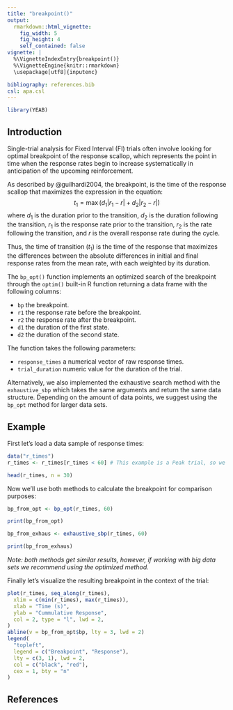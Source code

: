 ---
title: "breakpoint()"
output:
  rmarkdown::html_vignette:
    fig_width: 5
    fig_height: 4
    self_contained: false
vignette: |
  %\VignetteIndexEntry{breakpoint()} 
  %\VignetteEngine{knitr::rmarkdown} 
  \usepackage[utf8]{inputenc}

bibliography: references.bib
csl: apa.csl
---

```{r echo = FALSE, warning=FALSE}
library(YEAB)
```

## Introduction

Single-trial analysis for Fixed Interval (FI) trials often involve looking for optimal breakpoint of the response scallop, which  represents the point in time when the response rates begin to increase systematically in anticipation of the upcoming reinforcement.

As described by @guilhardi2004, the breakpoint, is the time of the response scallop that maximizes the expression in the equation: $$t_1 = \max (d_1|r_1 - r| + d_2|r_2-r|)$$ 
where $d_1$ is the duration prior to the transition, $d_2$ is the duration following the transition, $r_1$ is the response rate prior to the transition, $r_2$ is the rate following the transition, and $r$ is the overall response rate during the cycle.

Thus, the time of transition ($t_1$) is the time of the response that maximizes the differences between the absolute differences in initial and final response rates from the mean rate, with each weighted by its duration.

The `bp_opt()` function implements an optimized search of the breakpoint through the `optim()` built-in R function returning a data frame with the following columns:

- `bp` the breakpoint.
- `r1` the response rate before the breakpoint.
- `r2` the response rate after the breakpoint.
- `d1` the duration of the first state.
- `d2` the duration of the second state.

The function takes the following parameters:

- `response_times` a numerical vector of raw response times.
- `trial_duration` numeric value for the duration of the trial.

Alternatively, we also implemented the exhaustive search method with the `exhaustive_sbp` which takes the same arguments and return the same data structure. Depending on the amount of data points, we suggest using the `bp_opt` method for larger data sets.

## Example

First let's load a data sample of response times:

```{r}
data("r_times")
r_times <- r_times[r_times < 60] # This example is a Peak trial, so we keep only the responses up to the FI value of 60s.

head(r_times, n = 30)
```

Now we'll use both methods to calculate the breakpoint for comparison purposes:

```{r}
bp_from_opt <- bp_opt(r_times, 60)

print(bp_from_opt)

bp_from_exhaus <- exhaustive_sbp(r_times, 60)

print(bp_from_exhaus)
```

*Note: both methods get similar results, however, if working with big data sets we recommend using the optimized method.*

Finally let's visualize the resulting breakpoint in the context of the trial:

```{r echo= FALSE}
plot(r_times, seq_along(r_times),
  xlim = c(min(r_times), max(r_times)),
  xlab = "Time (s)",
  ylab = "Cummulative Response",
  col = 2, type = "l", lwd = 2,
)
abline(v = bp_from_opt$bp, lty = 3, lwd = 2)
legend(
  "topleft",
  legend = c("Breakpoint", "Response"),
  lty = c(3, 1), lwd = 2,
  col = c("black", "red"),
  cex = 1, bty = "n"
)
```

## References
